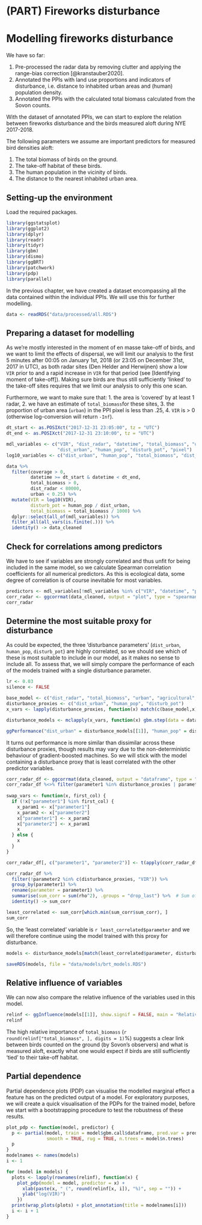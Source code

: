 # (PART) Fireworks disturbance {-}

# Modelling fireworks disturbance

We have so far:

1. Pre-processed the radar data by removing clutter and applying the range-bias correction [@kranstauber2020].
2. Annotated the PPIs with land use proportions and indicators of disturbance, i.e. distance to inhabited urban areas and (human) population density.
3. Annotated the PPIs with the calculated total biomass calculated from the Sovon counts.

With the dataset of annotated PPIs, we can start to explore the relation between fireworks disturbance and the birds measured aloft during NYE 2017-2018.

The following parameters we assume are important predictors for measured bird densities aloft:

1. The total biomass of birds on the ground.
2. The take-off habitat of these birds.
3. The human population in the vicinity of birds.
4. The distance to the nearest inhabited urban area.

## Setting-up the environment

Load the required packages.

```r
library(ggstatsplot)
library(ggplot2)
library(dplyr)
library(readr)
library(tidyr)
library(gbm)
library(dismo)
library(ggBRT)
library(patchwork)
library(pdp)
library(parallel)
```

In the previous chapter, we have created a dataset encompassing all the data contained within the individual PPIs. We will use this for further modelling.

```r
data <- readRDS("data/processed/all.RDS")
```

## Preparing a dataset for modelling

As we're mostly interested in the moment of en masse take-off of birds, and we want to limit the effects of dispersal, we will limit our analysis to the first 5 minutes after 00:05 on January 1st, 2018 (or 23:05 on December 31st, 2017 in UTC), as both radar sites (Den Helder and Herwijnen) show a low `VIR` prior to and a rapid increase in `VIR` for that period (see [Identifying moment of take-off]). Making sure birds are thus still sufficiently 'linked' to the take-off sites requires that we limit our analysis to only this one scan.

Furthermore, we want to make sure that:
1. the area is 'covered' by at least 1 radar,
2. we have an estimate of `total_biomass`for these sites,
3. the proportion of urban area (`urban`) in the PPI pixel is less than .25,
4. `VIR` is > 0 (otherwise log-conversion will return `-Inf`).

```r
dt_start <- as.POSIXct("2017-12-31 23:05:00", tz = "UTC")
dt_end <- as.POSIXct("2017-12-31 23:10:00", tz = "UTC")

mdl_variables <- c("VIR", "dist_radar", "datetime", "total_biomass", "urban", "agricultural", "semiopen", "forests", "wetlands", "waterbodies", 
                   "dist_urban", "human_pop", "disturb_pot", "pixel")
log10_variables <- c("dist_urban", "human_pop", "total_biomass", "dist_urban", "disturb_pot")

data %>%
  filter(coverage > 0,
         datetime >= dt_start & datetime < dt_end,
         total_biomass > 0,
         dist_radar < 80000,
         urban < 0.25) %>%
  mutate(VIR = log10(VIR),
         disturb_pot = human_pop / dist_urban,
         total_biomass = total_biomass / 1000) %>%
  dplyr::select(all_of(mdl_variables)) %>%
  filter_all(all_vars(is.finite(.))) %>%
  identity() -> data_cleaned
```

## Check for correlations among predictors

We have to see if variables are strongly correlated and thus unfit for being included in the same model, so we calculate Spearman correlation coefficients for all numerical predictors. As this is ecological data, some degree of correlation is of course inevitable for most variables.

```r
predictors <- mdl_variables[!mdl_variables %in% c("VIR", "datetime", "pixel", "x", "y")]
corr_radar <- ggcorrmat(data_cleaned, output = "plot", type = "spearman", cor.vars = all_of(predictors), colors = c("#2166AC", "#F7F7F7", "#B2182B"))
corr_radar
```

## Determine the most suitable proxy for disturbance

As could be expected, the three 'disturbance parameters' (`dist_urban`, `human_pop`, `disturb_pot`) are highly correlated, so we should see which of these is most suitable to include in our model, as it makes no sense to include all. To assess that, we will simply compare the performance of each of the models trained with a single disturbance parameter.

```r
lr <- 0.03
silence <- FALSE

base_model <- c("dist_radar", "total_biomass", "urban", "agricultural", "semiopen", "forests", "wetlands", "waterbodies")
disturbance_proxies <- c("dist_urban", "human_pop", "disturb_pot")
x_vars <- lapply(disturbance_proxies, function(x) match(c(base_model,x), colnames(data_cleaned)))

disturbance_models <- mclapply(x_vars, function(x) gbm.step(data = data_cleaned, gbm.y = 1, gbm.x = x, bag.fraction = 0.75, family = "gaussian", tree.complexity = 2, learning.rate = lr, silent = silence))

ggPerformance("dist_urban" = disturbance_models[[1]], "human_pop" = disturbance_models[[2]], "disturb_pot" = disturbance_models[[3]])
```

It turns out performance is more similar than dissimilar across these disturbance proxies, though results may vary due to the non-deterministic behaviour of gradient-boosted machines. So we will stick with the model containing a disturbance proxy that is least correlated with the other predictor variables.

```r
corr_radar_df <- ggcorrmat(data_cleaned, output = "dataframe", type = "spearman", col.vars = all_of(predictors))
corr_radar_df %<>% filter(parameter1 %in% disturbance_proxies | parameter2 %in% disturbance_proxies)
  
swap_vars <- function(x, first_col) {
  if (!x["parameter1"] %in% first_col) {
    x_param1 <- x["parameter1"]
    x_param2 <- x["parameter2"]
    x["parameter1"] <- x_param2
    x["parameter2"] <- x_param1
    x
  } else {
    x
  }
}

corr_radar_df[, c("parameter1", "parameter2")] <- t(apply(corr_radar_df[, c("parameter1", "parameter2")], 1, swap_vars, disturbance_proxies))

corr_radar_df %>%
  filter(!parameter2 %in% c(disturbance_proxies, "VIR")) %>%
  group_by(parameter1) %>%
  rename(parameter = parameter1) %>%
  summarise(sum_corr = sum(rho^2), .groups = "drop_last") %>%  # Sum of squares to add 'punish' extra for high correlations
  identity() -> sum_corr

least_correlated <- sum_corr[which.min(sum_corr$sum_corr), ]
sum_corr
```

So, the 'least correlated' variable is `r least_correlated$parameter` and we will therefore continue using the model trained with this proxy for disturbance.

```r
models <- disturbance_models[match(least_correlated$parameter, disturbance_proxies)]

saveRDS(models, file = "data/models/brt_models.RDS")
```

## Relative influence of variables

We can now also compare the relative influence of the variables used in this model.

```r
relinf <- ggInfluence(models[[1]], show.signif = FALSE, main = "Relative influence of predictor variables on log(VIR)")
relinf
```

The high relative importance of `total_biomass` (`r round(relinf["total_biomass", ], digits = 1)`%) suggests a clear link between birds counted on the ground (by Sovon's observers) and what is measured aloft, exactly what one would expect if birds are still sufficiently 'tied' to their take-off habitat.

## Partial dependence

Partial dependence plots (PDP) can visualise the modelled marginal effect a feature has on the predicted output of a model. For exploratory purposes, we will create a quick visualisation of the PDPs for the trained model, before we start with a bootstrapping procedure to test the robustness of these results.

```r
plot_pdp <- function(model, predictor) {
  p <- partial(model, train = model$gbm.call$dataframe, pred.var = predictor, type = "regression", plot = TRUE, plot.engine ="ggplot2",
               smooth = TRUE, rug = TRUE, n.trees = model$n.trees)
  p
}
modelnames <- names(models)
i <- 1

for (model in models) {
  plots <- lapply(rownames(relinf), function(x) {
    plot_pdp(model = model, predictor = x) + 
      xlab(paste(x, " (", round(relinf[x, i]), "%)", sep = "")) +
      ylab("log(VIR)")
    })
  print(wrap_plots(plots) + plot_annotation(title = modelnames[i]))
  i <- i + 1
}
```


